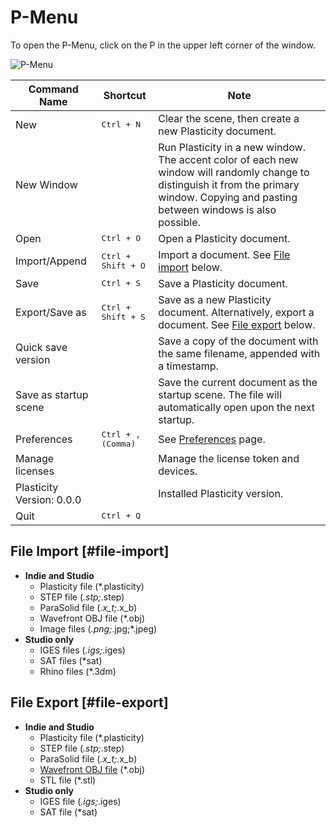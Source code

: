 # P-Menu

To open the P-Menu, click on the P in the upper left corner of the window.

![P-Menu](/img/file-menu.png)

| Command Name              | Shortcut                    | Note                                                                                                                                                                                      |
| ------------------------- | --------------------------- | ----------------------------------------------------------------------------------------------------------------------------------------------------------------------------------------- |
| New                       | <kbd>Ctrl + N</kbd>         | Clear the scene, then create a new Plasticity document.                                                                                                                                   |
| New Window                |                             | Run Plasticity in a new window. The accent color of each new window will randomly change to distinguish it from the primary window. Copying and pasting between windows is also possible. |
| Open                      | <kbd>Ctrl + O</kbd>         | Open a Plasticity document.                                                                                                                                                               |
| Import/Append             | <kbd>Ctrl + Shift + O</kbd> | Import a document. See [File import](#file-import) below.                                                                                                                                 |
| Save                      | <kbd>Ctrl + S</kbd>         | Save a Plasticity document.                                                                                                                                                               |
| Export/Save as            | <kbd>Ctrl + Shift + S</kbd> | Save as a new Plasticity document. Alternatively, export a document. See [File export](#file-export) below.                                                                               |
| Quick save version        |                             | Save a copy of the document with the same filename, appended with a timestamp.                                                                                                            |
| Save as startup scene     |                             | Save the current document as the startup scene. The file will automatically open upon the next startup.                                                                                   |
| Preferences               | <kbd>Ctrl + , (Comma)</kbd> | See [Preferences](./preferences) page.                                                                                                                                                    |
| Manage licenses           |                             | Manage the license token and devices.                                                                                                                                                     |
| Plasticity Version: 0.0.0 |                             | Installed Plasticity version.                                                                                                                                                             |
| Quit                      | <kbd>Ctrl + Q</kbd>         |                                                                                                                                                                                           |





## File Import [#file-import]
- **Indie and Studio** 
    - Plasticity file (*.plasticity)
    - STEP file (*.stp;*.step)
    - ParaSolid file (*.x_t;*.x_b)
    - Wavefront OBJ file (*.obj)
    - Image files (*.png;*.jpg;*.jpeg)
- **Studio only**
    - IGES files (*.igs;*.iges) 
    - SAT files (*sat)
    - Rhino files (*.3dm) 

## File Export [#file-export]
- **Indie and Studio** 
    - Plasticity file (*.plasticity)
    - STEP file (*.stp;*.step)
    - ParaSolid file (*.x_t;*.x_b)
    - [Wavefront OBJ file](./export-obj) (*.obj)
    - STL file (*.stl)
- **Studio only**
    - IGES file (*.igs;*.iges)
    - SAT file (*sat)

















